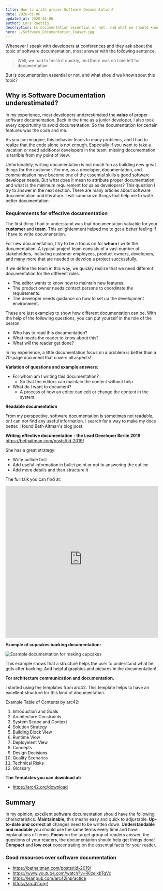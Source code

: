```yaml
---
title: How to write proper Software Documentation?
date: 2020-01-06
updated_at: 2020-01-06
author: Lars Roettig
description: Is documentation essential or not, and what we should know about this topic. I share my knowledge to help you write better software documentation.
hero: ./Software_Documentation_Teaser.jpg
---
```


Whenever I speak with developers at conferences
and they ask about the topic of software documentation, most answer with the following sentence.

<blockquote className="relative p-4 text-xl italic">
  <p className="mb-4 font-serif">
    Well, we had to finish it quickly, and there was no time left for
    documentation.
  </p>
</blockquote>

But is documentation essential or not, and what should we know about this topic?

## Why is Software Documentation underestimated?

In my experience, most developers underestimated the **value** of proper software documentation.
Back in the time as a junior developer, I also took every opportunity to avoid documentation. So the documentation for certain features was the code and me.

As you can imagine, this behavior leads to many problems, and I had to realize that the code alone is not enough.
Especially if you want to take a vacation or need additional developers in the team, missing documentation is terrible from my point of view.

Unfortunately, writing documentation is not much fun as building new great things for the customer.
For me, as a developer, documentation, and communication have become one of the essential skills a good software developer needs. But what does it mean to attribute proper documentation, and what is the minimum requirement for us as developers? This question I try to answer in the next section. There are many articles about software documentation and literature. I will summarize things that help me to write better documentation.

### Requirements for effective documentation

The first thing I had to understand was that documentation valuable for your **customer** and **team**.
This enlightenment helped me to get a better feeling if I have to write documentation.

For new documentation, I try to be a focus on for **whom** I write the documentation.
A typical project team consists of a vast number of stakeholders, including customer employees, product owners, developers, and many more that are needed to develop a project successfully.

If we define the team in this way, we quickly realize that we need different documentation for the different roles.

- The editor wants to know how to maintain new features.
- The product owner needs contact persons to coordinate the requirements.
- The developer needs guidance on how to set up the development environment.

These are just examples to show how different documentation can be.
With the help of the following questions, you can put yourself in the role of the person.

- Who has to read this documentation?
- What needs the reader to know about this?
- What will the reader get done?

In my experience, a little documentation focus on a problem is better than a 70-page document that covers all aspects!

**Variation of questions and example answers:**

- For whom am I writing this documentation?
  - So that the editors can maintain the content without help
- What do I want to document?
  - A process of how an editor can edit or change the content in the system.

**Readable documentation**

From my perspective, software documentation is sometimes not readable, or I can not find any useful information. I search for a way to make my docs better.
I found Beth Aitman's blog post.

<Callout>
  <b>Writing effective documentation - the Lead Developer Berlin 2019</b> <br />
  <a
    href="https://bethaitman.com/posts/tld-2019/"
    target="_blank"
    rel="nofollow noopener noreferrer"
  >
    https://bethaitman.com/posts/tld-2019/
  </a>
</Callout>

She has a great strategy:

- Write outline first
- Add useful information in bullet point or not to answering the outline
- Add more details and than structure it

The full talk you can find at:

<iframe
  width="100%"
  height="500"
  src="https://www.youtube-nocookie.com/embed/R6zeikbTgVc"
  frameborder="0"
  allow="autoplay; encrypted-media"
  allowfullscreen
></iframe>

**Example of cupcakes backing documentation:**

![Example documentation for making cupcakes](cupcake_sample.jpg 'Example documentation for making cupcakes')

This example shows that a structure helps the user to understand what he gets after backing.
Add helpful graphics and pictures in the documentation!

**For architecture communication and documentation.**

I started using the templates from arc42.
This template helps to have an excellent structure for this kind of documentation.

Example Table of Contents by arc42:

1. Introduction and Goals
1. Architecture Constraints
1. System Scope and Context
1. Solution Strategy
1. Building Block View
1. Runtime View
1. Deployment View
1. Concepts
1. Design Decisions
1. Quality Scenarios
1. Technical Risks
1. Glossary

**The Templates you can download at:**

- https://arc42.org/download

## Summary

In my opinion, excellent software documentation should have the following characteristics. **Maintainable**, this means easy and quick to adjustable. **Up-to-date and correct** all changes need to be written down. **Understandable and readable** you should use the same terms every time and have explanations of terms.
**Focus** on the target group of readers answer, the questions of your readers, the documentation should help get things done! **Compact** and **low cost** concentrating on the essential facts for your reader.

### Good resources over software documentation

- https://bethaitman.com/posts/tld-2019/
- https://www.youtube.com/watch?v=R6zeikbTgVc
- https://leanpub.com/arc42inpractice
- https://arc42.org/
